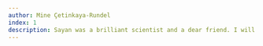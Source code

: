 ```yaml
---
author: Mine Çetinkaya-Rundel
index: 1
description: Sayan was a brilliant scientist and a dear friend. I will deeply miss our conversations, his vast knowledge—spanning everything from statistics to music to politics—and his wonderful sense of humor. His passing leaves a profound void in both our personal lives and the scientific community. He will be sorely missed by all.
---
```


